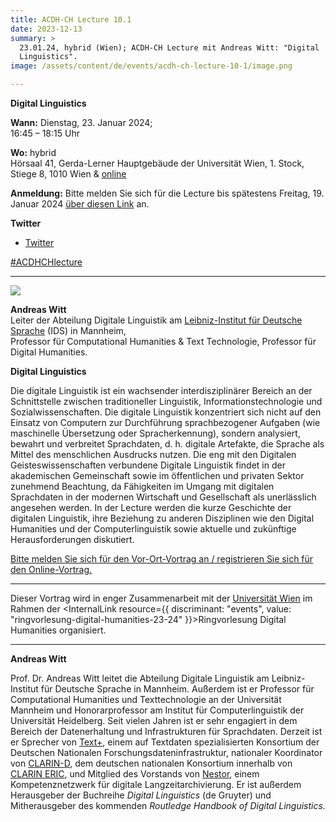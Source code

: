 ```yaml
---
title: ACDH-CH Lecture 10.1
date: 2023-12-13
summary: >
  23.01.24, hybrid (Wien); ACDH-CH Lecture mit Andreas Witt: "Digital
  Linguistics".
image: /assets/content/de/events/acdh-ch-lecture-10-1/image.png

---
```


**Digital Linguistics**

**Wann:** Dienstag, 23. Januar 2024;\
16:45 – 18:15 Uhr

**Wo:** hybrid\
Hörsaal 41, Gerda-Lerner Hauptgebäude der Universität Wien, 1. Stock, Stiege 8, 1010 Wien & [online](https://ustream.univie.ac.at/paella/ui/watch.html?id=cda9ff69-20c5-45f3-bc72-7896376b7838)

**Anmeldung:** Bitte melden Sie sich für die Lecture bis spätestens Freitag, 19. Januar 2024 [über diesen Link](https://www.oeaw.ac.at/acdh/events/registration/acdh-ch-lecture) an.

**Twitter**

* [Twitter](https://twitter.com/AtClariah)

[#ACDHCHlecture](https://twitter.com/search?q=%23ACDHCHLecture\&src=typed_query)

***

![](/assets/content/de/events/acdh-ch-lecture-10-1/andreas-witt.jpg)

**Andreas Witt**\
Leiter der Abteilung Digitale Linguistik am [Leibniz-Institut für Deutsche Sprache](https://www.ids-mannheim.de/digspra/personal/witt/) (IDS) in Mannheim,\
Professor für Computational Humanities & Text Technologie, Professor für Digital Humanities.

**Digital Linguistics**

Die digitale Linguistik ist ein wachsender interdisziplinärer Bereich an der Schnittstelle zwischen traditioneller Linguistik, Informationstechnologie und Sozialwissenschaften. Die digitale Linguistik konzentriert sich nicht auf den Einsatz von Computern zur Durchführung sprachbezogener Aufgaben (wie maschinelle Übersetzung oder Spracherkennung), sondern analysiert, bewahrt und verbreitet Sprachdaten, d. h. digitale Artefakte, die Sprache als Mittel des menschlichen Ausdrucks nutzen. Die eng mit den Digitalen Geisteswissenschaften verbundene Digitale Linguistik findet in der akademischen Gemeinschaft sowie im öffentlichen und privaten Sektor zunehmend Beachtung, da Fähigkeiten im Umgang mit digitalen Sprachdaten in der modernen Wirtschaft und Gesellschaft als unerlässlich angesehen werden. In der Lecture werden die kurze Geschichte der digitalen Linguistik, ihre Beziehung zu anderen Disziplinen wie den Digital Humanities und der Computerlinguistik sowie aktuelle und zukünftige Herausforderungen diskutiert.

[Bitte melden Sie sich für den Vor-Ort-Vortrag an / registrieren Sie sich für den Online-Vortrag.](https://www.oeaw.ac.at/acdh/events/registration/acdh-ch-lecture)

***

Dieser Vortrag wird in enger Zusammenarbeit mit der [Universität Wien](https://acdh.univie.ac.at/) im Rahmen der <InternalLink resource={{ discriminant: "events", value: "ringvorlesung-digital-humanities-23-24" }}>Ringvorlesung Digital Humanities</InternalLink> organisiert.

***

**Andreas Witt**

Prof. Dr. Andreas Witt leitet die Abteilung Digitale Linguistik am Leibniz-Institut für Deutsche Sprache in Mannheim. Außerdem ist er Professor für Computational Humanities und Texttechnologie an der Universität Mannheim und Honorarprofessor am Institut für Computerlinguistik der Universität Heidelberg. Seit vielen Jahren ist er sehr engagiert in dem Bereich der Datenerhaltung und Infrastrukturen für Sprachdaten. Derzeit ist er Sprecher von [Text+](https://text-plus.org/), einem auf Textdaten spezialisierten Konsortium der Deutschen Nationalen Forschungsdateninfrastruktur, nationaler Koordinator von [CLARIN-D](https://www.clarin-d.net/de/), dem deutschen nationalen Konsortium innerhalb von [CLARIN ERIC](https://www.clarin.eu/), und Mitglied des Vorstands von [Nestor](https://www.langzeitarchivierung.de/Webs/nestor/DE/Home/home_node.html), einem Kompetenznetzwerk für digitale Langzeitarchivierung. Er ist außerdem Herausgeber der Buchreihe *Digital Linguistics* (de Gruyter) und Mitherausgeber des kommenden *Routledge Handbook of Digital Linguistics.*
